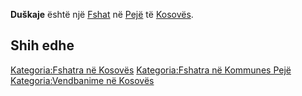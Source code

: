{{Fshat në Kosovës
 | Emri                = Duškaje
| srp_N_name = Duškaje
| srp_N_FULL_NAME_RO = Duškaje
| srp_N_FULL_NAME_ND_RO = Duskaje
| srp_N_SORT_NAME_RG = DUSKAJE
| srp_N_FULL_NAME_RG = Duškaje
| srp_N_FULL_NAME_ND_RG = Duskaje

 | Emri (Rasa dhanore) = 
 | Figura              = 
 | Shteti              = Kosovo
 | Komuna              = Pejë
 | Kodi postar         = 
 | Sipërfaqja          = 

 | Popullsia           = 

 | Regj. i popullsisë  = 
 | Dend. e popullsisë  = 
 | Faqja zyrtare       = 
 <!--- Koordinatat ----> 
 | Gjerësia            = 42.690833
 | Gjatësia            = 20.275556
 | Lartësia            = 
}}
'''Duškaje''' është një [[Fshat]] në [[Pejë]] të [[Kosovës]].

<!-- == Gjeografia == -->
<!-- == Historia == -->
<!-- == Demografia == -->
== Shih edhe ==
{{Komuna Pejë}}
{{Kosovo-Administrata-Cung}}

[[Kategoria:Fshatra në Kosovës]]
[[Kategoria:Fshatra në Kommunes Pejë]]
[[Kategoria:Vendbanime në Kosovës]]